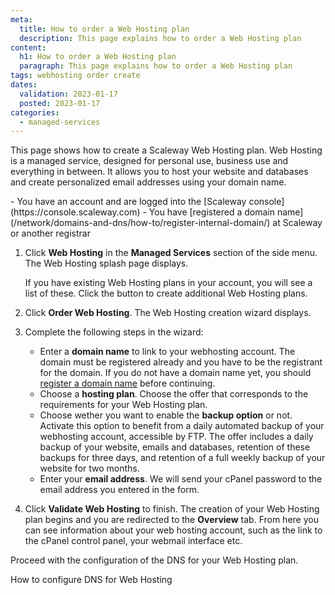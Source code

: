 ```yaml
---
meta:
  title: How to order a Web Hosting plan
  description: This page explains how to order a Web Hosting plan
content:
  h1: How to order a Web Hosting plan
  paragraph: This page explains how to order a Web Hosting plan
tags: webhosting order create
dates:
  validation: 2023-01-17
  posted: 2023-01-17
categories:
  - managed-services
---
```



This page shows how to create a Scaleway Web Hosting plan. Web Hosting is a managed service, designed for personal use, business use and everything in between. It allows you to host your website and databases and create personalized email addresses using your domain name.


<Macro id="iam-requirements" />

<Message type="requirement">
  - You have an account and are logged into the [Scaleway console](https://console.scaleway.com)
  - You have [registered a domain name](/network/domains-and-dns/how-to/register-internal-domain/) at Scaleway or another registrar
</Message>

1. Click **Web Hosting** in the **Managed Services** section of the side menu. The Web Hosting splash page displays.
    <Lightbox src="scaleway-webhosting-splash.webp" alt="" />

    <Message type="note">
      If you have existing Web Hosting plans in your account, you will see a list of
      these. Click the <Icon name="plus" />
      button to create additional Web Hosting plans.
    </Message>
2. Click **Order Web Hosting**. The Web Hosting creation wizard displays.
3. Complete the following steps in the wizard: 
    - Enter a **domain name** to link to your webhosting account. 
      <Message type="important">
        The domain must be registered already and you have to be the registrant for the domain. If you do not have a domain name yet, you should [register a domain name](/network/domains-and-dns/how-to/register-internal-domain/) before continuing.
      </Message>
    - Choose a **hosting plan**. Choose the offer that corresponds to the requirements for your Web Hosting plan. 
    - Choose wether you want to enable the **backup option** or not. 
      <Message type="tip">
        Activate this option to benefit from a daily automated backup of your webhosting account, accessible by FTP. The offer includes a daily backup of your website, emails and databases, retention of these backups for three days, and retention of a full weekly backup of your website for two months.
      </Message>
    - Enter your **email address**. We will send your cPanel password to the email address you entered in the form.
4. Click **Validate Web Hosting** to finish. The creation of your Web Hosting plan begins and you are redirected to the **Overview** tab. From here you can see information about your web hosting account, such as the link to the cPanel control panel, your webmail interface etc.

<Lightbox src="scaleway-instance-overview.webp" alt="" />

Proceed with the configuration of the DNS for your Web Hosting plan.

<Navigation title="See Also">
  <NextButton to="/managed-services/webhosting/how-to/configure-dns-webhosting/">How to configure DNS for Web Hosting</NextButton>
</Navigation>
